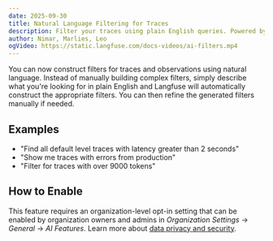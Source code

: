 ```yaml
---
date: 2025-09-30
title: Natural Language Filtering for Traces
description: Filter your traces using plain English queries. Powered by AWS Bedrock with zero data retention.
author: Nimar, Marlies, Leo
ogVideo: https://static.langfuse.com/docs-videos/ai-filters.mp4
---
```



<ChangelogHeader />

You can now construct filters for traces and observations using natural language.
Instead of manually building complex filters, simply describe what you're looking for in plain English and Langfuse will automatically construct the appropriate filters.
You can then refine the generated filters manually if needed.

## Examples

- "Find all default level traces with latency greater than 2 seconds"
- "Show me traces with errors from production"
- "Filter for traces with over 9000 tokens"

## How to Enable

This feature requires an organization-level opt-in setting that can be enabled by organization owners and admins in _Organization Settings_ → _General_ → _AI Features_. Learn more about [data privacy and security](/security/ai-features).
